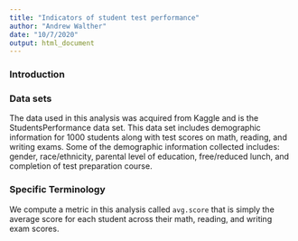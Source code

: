 ```yaml
---
title: "Indicators of student test performance"
author: "Andrew Walther"
date: "10/7/2020"
output: html_document
---
```

### Introduction



### Data sets

The data used in this analysis was acquired from Kaggle and is the StudentsPerformance data set. This data set includes demographic information for 1000 students along with test scores on math, reading, and writing exams. Some of the demographic information collected includes: gender, race/ethnicity, parental level of education, free/reduced lunch, and completion of test preparation course. 


### Specific Terminology

We compute a metric in this analysis called `avg.score` that is simply the average score for each student across their math, reading, and writing exam scores.